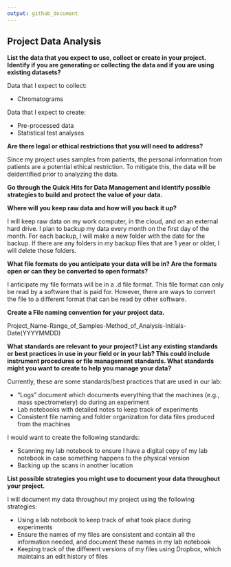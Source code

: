 ```yaml
---
output: github_document
---
```


## Project Data Analysis

**List the data that you expect to use, collect or create in your project. Identify if you are generating or collecting the data and if you are using existing datasets?**

Data that I expect to collect:

- Chromatograms 

Data that I expect to create:

- Pre-processed data
- Statistical test analyses

**Are there legal or ethical restrictions that you will need to address?**

Since my project uses samples from patients, the personal information from patients are a potential ethical restriction. To mitigate this, the data will be deidentified prior to analyzing the data.

**Go through the Quick Hits for Data Management and identify possible strategies to build and protect the value of your data.**

**Where will you keep raw data and how will you back it up?**

I will keep raw data on my work computer, in the cloud, and on an external hard drive. I plan to backup my data every month on the first day of the month. For each backup, I will make a new folder with the date for the backup. If there are any folders in my backup files that are 1 year or older, I will delete those folders.

**What file formats do you anticipate your data will be in? Are the formats open or can they be converted to open formats?**

I anticipate my file formats will be in a .d file format. This file format can only be read by a software that is paid for. However, there are ways to convert the file to a different format that can be read by other software.

**Create a File naming convention for your project data.**

Project_Name-Range_of_Samples-Method_of_Analysis-Initials-Date(YYYYMMDD)

**What standards are relevant to your project? List any existing standards or best practices in use in your field or in your lab? This could include instrument procedures or file management standards. What standards might you want to create to help you manage your data?**

Currently, these are some standards/best practices that are used in our lab:

- "Logs" document which documents everything that the machines (e.g., mass spectrometery) do during an experiment 
- Lab notebooks with detailed notes to keep track of experiments
- Consistent file naming and folder organization for data files produced from the machines

I would want to create the following standards:

- Scanning my lab notebook to ensure I have a digital copy of my lab notebook in case something happens to the physical version
- Backing up the scans in another location

**List possible strategies you might use to document your data throughout your project.**

I will document my data throughout my project using the following strategies:

- Using a lab notebook to keep track of what took place during experiments 
- Ensure the names of my files are consistent and contain all the information needed, and document these names in my lab notebook
- Keeping track of the different versions of my files using Dropbox, which maintains an edit history of files
